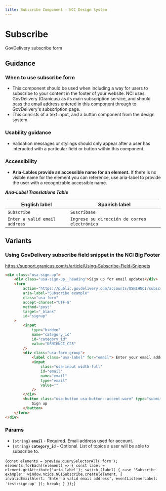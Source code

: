 ```yaml
---
title: Subscribe Component - NCI Design System
---
```


# Subscribe

GovDelivery subscribe form

## Guidance

### When to use subscribe form

- This component should be used when including a way for users to subscribe to your content in the footer of your website. NCI uses GovDelivery (Granicus) as its main subscription service, and should pass the email address entered in this component through to GovDelivery's subscription page.
- This consists of a text input, and a button component from the design system.

### Usability guidance

- Validation messages or stylings should only appear after a user has interacted with a particular field or button within this component.

### Accessibility

- **Aria-Lables provide an accessible name for an element.** If there is no visible name for the element you can reference, use aria-label to provide the user with a recognizable accessible name.

**_Aria-Label Translations Table_**

| **English label**             | **Spanish label**                            |
| ----------------------------- | -------------------------------------------- |
| `Subscribe`                   | `Suscríbase`                                 |
| `Enter a valid email address` | `Ingrese su dirección de correo electrónico` |

## Variants

### Using GovDelivery subscribe field snippet in the NCI Big Footer

https://support.granicus.com/s/article/Using-Subscribe-Field-Snippets

```html
<div class="usa-sign-up">
	<div class="usa-sign-up__heading">Sign up for email updates</div>
	<form
		action="https://public.govdelivery.com/accounts/USNIHNCI/subscribers/qualify"
		aria-label="Subscribe example"
		class="usa-form"
		accept-charset="UTF-8"
		method="post"
		target="_blank"
		id="signup"
	>
		<input
			type="hidden"
			name="category_id"
			id="category_id"
			value="USNIHNCI_C25"
		/>
		<div class="usa-form-group">
			<label class="usa-label" for="email"> Enter your email address </label>
			<input
				class="usa-input width-full"
				id="email"
				name="email"
				type="email"
				value=""
			/>
		</div>
		<button class="usa-button usa-button--accent-warm" type="submit">
			Sign up
		</button>
	</form>
</div>
```

### Params

- `{string}` **`email`** - Required. Email address used for account.
- `{string}` **`category_id`** - Optional. List of topics a user will be able to subscribe to.

<NciDsJsInit>{`
	const elements = preview.querySelectorAll('form');
	elements.forEach((element) => {
    const label = element.getAttribute('aria-label');
    switch (label) {
        case 'Subscribe example':
            window.ncids.NCISubscribe.create(element, { invalidEmailAlert: 'Enter a valid email address', eventListenerLabel: 'test:sign-up' });
            break;
    }
});
`}</NciDsJsInit>
